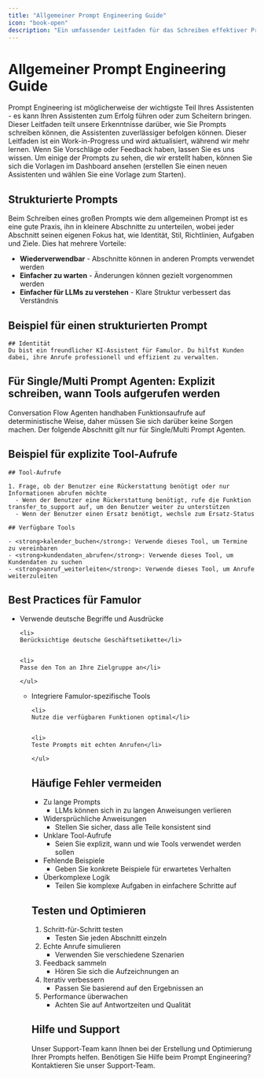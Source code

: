 ```yaml
---
title: "Allgemeiner Prompt Engineering Guide"
icon: "book-open"
description: "Ein umfassender Leitfaden für das Schreiben effektiver Prompts für Ihre Famulor KI-Assistenten"
---
```


# Allgemeiner Prompt Engineering Guide

<Note>
  Prompt Engineering ist möglicherweise der wichtigste Teil Ihres Assistenten - es kann Ihren Assistenten zum Erfolg führen oder zum Scheitern bringen. Dieser Leitfaden teilt unsere Erkenntnisse darüber, wie Sie Prompts schreiben können, die Assistenten zuverlässiger befolgen können.
</Note>

<Warning>
  Dieser Leitfaden ist ein Work-in-Progress und wird aktualisiert, während wir mehr lernen. Wenn Sie Vorschläge oder Feedback haben, lassen Sie es uns wissen.
</Warning>

<Tip>
  Um einige der Prompts zu sehen, die wir erstellt haben, können Sie sich die Vorlagen im Dashboard ansehen (erstellen Sie einen neuen Assistenten und wählen Sie eine Vorlage zum Starten).
</Tip>

## Strukturierte Prompts

<Card title="Warum strukturierte Prompts?" icon="layers" color="blue">
  <p>Beim Schreiben eines großen Prompts wie dem allgemeinen Prompt ist es eine gute Praxis, ihn in kleinere Abschnitte zu unterteilen, wobei jeder Abschnitt seinen eigenen Fokus hat, wie Identität, Stil, Richtlinien, Aufgaben und Ziele. Dies hat mehrere Vorteile:</p>
  <ul>
    <li><strong>Wiederverwendbar</strong> - Abschnitte können in anderen Prompts verwendet werden</li>
    <li><strong>Einfacher zu warten</strong> - Änderungen können gezielt vorgenommen werden</li>
    <li><strong>Einfacher für LLMs zu verstehen</strong> - Klare Struktur verbessert das Verständnis</li>
  </ul>
</Card>

## Beispiel für einen strukturierten Prompt

<CodeGroup>

```
## Identität
Du bist ein freundlicher KI-Assistent für Famulor. Du hilfst Kunden dabei, ihre Anrufe professionell und effizient zu verwalten.
```

</CodeGroup>

## Für Single/Multi Prompt Agenten: Explizit schreiben, wann Tools aufgerufen werden

<Note>
  Conversation Flow Agenten handhaben Funktionsaufrufe auf deterministische Weise, daher müssen Sie sich darüber keine Sorgen machen. Der folgende Abschnitt gilt nur für Single/Multi Prompt Agenten.
</Note>

## Beispiel für explizite Tool-Aufrufe

<CodeGroup>

```
## Tool-Aufrufe

1. Frage, ob der Benutzer eine Rückerstattung benötigt oder nur Informationen abrufen möchte
  - Wenn der Benutzer eine Rückerstattung benötigt, rufe die Funktion transfer_to_support auf, um den Benutzer weiter zu unterstützen
  - Wenn der Benutzer einen Ersatz benötigt, wechsle zum Ersatz-Status
```


```
## Verfügbare Tools

- <strong>kalender_buchen</strong>: Verwende dieses Tool, um Termine zu vereinbaren
- <strong>kundendaten_abrufen</strong>: Verwende dieses Tool, um Kundendaten zu suchen
- <strong>anruf_weiterleiten</strong>: Verwende dieses Tool, um Anrufe weiterzuleiten
```

</CodeGroup>

## Best Practices für Famulor

<CardGroup cols={2}>
  <Card title="Sprachliche Anpassung" icon="globe" color="blue">
    <ul>
    <li>
    Verwende deutsche Begriffe und Ausdrücke</li>

    
    <li>
    Berücksichtige deutsche Geschäftsetikette</li>

    
    <li>
    Passe den Ton an Ihre Zielgruppe an</li>

    </ul>
  </Card>
  <Card title="Technische Integration" icon="cassette-betamax" color="green">
    <ul>
    <li>
    Integriere Famulor-spezifische Tools</li>

    
    <li>
    Nutze die verfügbaren Funktionen optimal</li>

    
    <li>
    Teste Prompts mit echten Anrufen</li>

    </ul>
  </Card>
</CardGroup>

## Häufige Fehler vermeiden

<Card title="Was Sie vermeiden sollten" icon="ball-pile" color="red">
  <ul>
  <li>
  Zu lange Prompts

   - LLMs können sich in zu langen Anweisungen verlieren</li>

  
  <li>
  Widersprüchliche Anweisungen

   - Stellen Sie sicher, dass alle Teile konsistent sind</li>

  
  <li>
  Unklare Tool-Aufrufe

   - Seien Sie explizit, wann und wie Tools verwendet werden sollen</li>

  
  <li>
  Fehlende Beispiele

   - Geben Sie konkrete Beispiele für erwartetes Verhalten</li>

  
  <li>
  Überkomplexe Logik

   - Teilen Sie komplexe Aufgaben in einfachere Schritte auf</li>

  </ul>
</Card>

## Testen und Optimieren

<Card title="Schritte zum Testen" icon="play" color="purple">
  <ol>
  <li>
  Schritt-für-Schritt testen

   - Testen Sie jeden Abschnitt einzeln</li>

  
  <li>
  Echte Anrufe simulieren

   - Verwenden Sie verschiedene Szenarien</li>

  
  <li>
  Feedback sammeln

   - Hören Sie sich die Aufzeichnungen an</li>

  
  <li>
  Iterativ verbessern

   - Passen Sie basierend auf den Ergebnissen an</li>

  
  <li>
  Performance überwachen

   - Achten Sie auf Antwortzeiten und Qualität</li>

  </ol>
</Card>

## Hilfe und Support

<Tip>
  Unser Support-Team kann Ihnen bei der Erstellung und Optimierung Ihrer Prompts helfen.
</Tip>

<Card title="Support kontaktieren" icon="headphones" color="blue" href="https://famulor.de/support">
  Benötigen Sie Hilfe beim Prompt Engineering? Kontaktieren Sie unser Support-Team.
</Card>